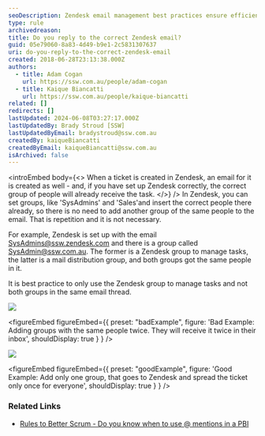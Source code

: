 ```yaml
---
seoDescription: Zendesk email management best practices ensure efficient task distribution by only using one group to manage tasks and avoid duplication.
type: rule
archivedreason:
title: Do you reply to the correct Zendesk email?
guid: 05e79060-8a83-4d49-b9e1-2c5831307637
uri: do-you-reply-to-the-correct-zendesk-email
created: 2018-06-28T23:13:38.000Z
authors:
  - title: Adam Cogan
    url: https://ssw.com.au/people/adam-cogan
  - title: Kaique Biancatti
    url: https://ssw.com.au/people/kaique-biancatti
related: []
redirects: []
lastUpdated: 2024-06-08T03:27:17.000Z
lastUpdatedBy: Brady Stroud [SSW]
lastUpdatedByEmail: bradystroud@ssw.com.au
createdBy: kaiqueBiancatti
createdByEmail: kaiqueBiancatti@ssw.com.au
isArchived: false
---
```


<introEmbed
  body={<>
When a ticket is created in Zendesk, an email for it is created as well - and, if you have set up Zendesk correctly, the correct group of people will already receive the task.
  </>}
/>
In Zendesk, you can set groups, like 'SysAdmins' and 'Sales'and insert the correct people there already, so there is no need to add another group of the same people to the email. That is repetition and it is not necessary.

For example, Zendesk is set up with the email SysAdmins@ssw.zendesk.com and there is a group called SysAdmin@ssw.com.au. The former is a Zendesk group to manage tasks, the latter is a mail distribution group, and both groups got the same people in it.

It is best practice to only use the Zendesk group to manage tasks and not both groups in the same email thread.

![](/uploads/rules/do-you-reply-to-the-correct-zendesk-email/zenddddd.png)

<figureEmbed figureEmbed={{
  preset: "badExample",
  figure: 'Bad Example: Adding groups with the same people twice. They will receive it twice in their inbox',
  shouldDisplay: true
} } />


![](/uploads/rules/do-you-reply-to-the-correct-zendesk-email/zendndnd.png)

<figureEmbed figureEmbed={{
  preset: "goodExample",
  figure: 'Good Example: Add only one group, that goes to Zendesk and spread the ticket only once for everyone',
  shouldDisplay: true
} } />


### Related Links

- [Rules to Better Scrum - Do you know when to use @ mentions in a PBI](/when-you-use-mentions-in-a-pbi)
